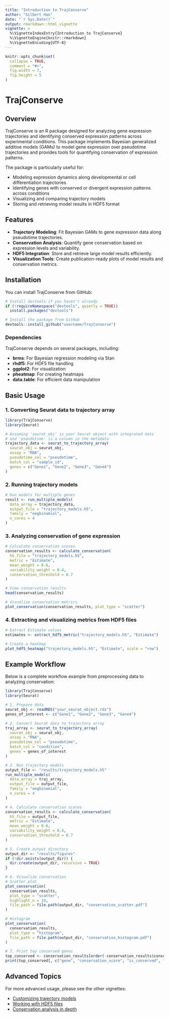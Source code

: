 ```yaml
---
title: "Introduction to TrajConserve"
author: "Gilbert Han"
date: "`r Sys.Date()`"
output: rmarkdown::html_vignette
vignette: >
  %\VignetteIndexEntry{Introduction to TrajConserve}
  %\VignetteEngine{knitr::rmarkdown}
  %\VignetteEncoding{UTF-8}
---
```


```r
knitr::opts_chunk$set(
  collapse = TRUE,
  comment = "#>",
  fig.width = 7,
  fig.height = 5
)
```

# TrajConserve

## Overview

TrajConserve is an R package designed for analyzing gene expression trajectories and identifying conserved expression patterns across experimental conditions. This package implements Bayesian generalized additive models (GAMs) to model gene expression over pseudotime trajectories and provides tools for quantifying conservation of expression patterns.

The package is particularly useful for:

- Modeling expression dynamics along developmental or cell differentiation trajectories
- Identifying genes with conserved or divergent expression patterns across conditions
- Visualizing and comparing trajectory models
- Storing and retrieving model results in HDF5 format

## Features

- **Trajectory Modeling**: Fit Bayesian GAMs to gene expression data along pseudotime trajectories.
- **Conservation Analysis**: Quantify gene conservation based on expression levels and variability.
- **HDF5 Integration**: Store and retrieve large model results efficiently.
- **Visualization Tools**: Create publication-ready plots of model results and conservation metrics.

## Installation

You can install TrajConserve from GitHub:

```r
# Install devtools if you haven't already
if (!requireNamespace("devtools", quietly = TRUE))
  install.packages("devtools")

# Install the package from GitHub
devtools::install_github("username/TrajConserve")
```

### Dependencies

TrajConserve depends on several packages, including:

- **brms**: For Bayesian regression modeling via Stan
- **rhdf5**: For HDF5 file handling
- **ggplot2**: For visualization
- **pheatmap**: For creating heatmaps
- **data.table**: For efficient data manipulation

## Basic Usage

### 1. Converting Seurat data to trajectory array

```r
library(TrajConserve)
library(Seurat)

# Assuming 'seurat_obj' is your Seurat object with integrated data
# and 'pseudotime' is a column in the metadata
trajectory_data <- seurat_to_trajectory_array(
  seurat_obj = seurat_obj,
  assay = "RNA",
  pseudotime_col = "pseudotime",
  batch_col = "sample_id",
  genes = c("Gene1", "Gene2", "Gene3", "Gene4")
)
```

### 2. Running trajectory models

```r
# Run models for multiple genes
result <- run_multiple_models(
  data_array = trajectory_data,
  output_file = "trajectory_models.h5",
  family = "negbinomial",
  n_cores = 4
)
```

### 3. Analyzing conservation of gene expression

```r
# Calculate conservation scores
conservation_results <- calculate_conservation(
  h5_file = "trajectory_models.h5",
  metric = "Estimate",
  mean_weight = 0.6,
  variability_weight = 0.4,
  conservation_threshold = 0.7
)

# View conservation results
head(conservation_results)

# Visualize conservation metrics
plot_conservation(conservation_results, plot_type = "scatter")
```

### 4. Extracting and visualizing metrics from HDF5 files

```r
# Extract Estimate values
estimates <- extract_hdf5_metric("trajectory_models.h5", "Estimate")

# Create a heatmap
plot_hdf5_heatmap("trajectory_models.h5", "Estimate", scale = "row")
```

## Example Workflow

Below is a complete workflow example from preprocessing data to analyzing conservation:

```r
library(TrajConserve)
library(Seurat)

# 1. Prepare data
seurat_obj <- readRDS("your_seurat_object.rds")
genes_of_interest <- c("Gene1", "Gene2", "Gene3", "Gene4")

# 2. Convert Seurat data to trajectory array
traj_array <- seurat_to_trajectory_array(
  seurat_obj = seurat_obj,
  assay = "RNA",
  pseudotime_col = "pseudotime",
  batch_col = "condition",
  genes = genes_of_interest
)

# 3. Run trajectory models
output_file <- "results/trajectory_models.h5"
run_multiple_models(
  data_array = traj_array,
  output_file = output_file,
  family = "negbinomial",
  n_cores = 4
)

# 4. Calculate conservation scores
conservation_results <- calculate_conservation(
  h5_file = output_file,
  metric = "Estimate",
  mean_weight = 0.6,
  variability_weight = 0.4,
  conservation_threshold = 0.7
)

# 5. Create output directory
output_dir <- "results/figures"
if (!dir.exists(output_dir)) {
  dir.create(output_dir, recursive = TRUE)
}

# 6. Visualize conservation
# Scatter plot
plot_conservation(
  conservation_results,
  plot_type = "scatter",
  highlight_n = 10,
  file_path = file.path(output_dir, "conservation_scatter.pdf")
)

# Histogram
plot_conservation(
  conservation_results,
  plot_type = "histogram",
  file_path = file.path(output_dir, "conservation_histogram.pdf")
)

# 7. Print top conserved genes
top_conserved <- conservation_results[order(-conservation_results$conservation_score), ][1:10, ]
print(top_conserved[, c("gene", "conservation_score", "is_conserved", "mean_estimate", "cv")])
```

## Advanced Topics

For more advanced usage, please see the other vignettes:

- [Customizing trajectory models](trajectory_modeling.html)
- [Working with HDF5 files](hdf5_guide.html)
- [Conservation analysis in depth](conservation_analysis.html)